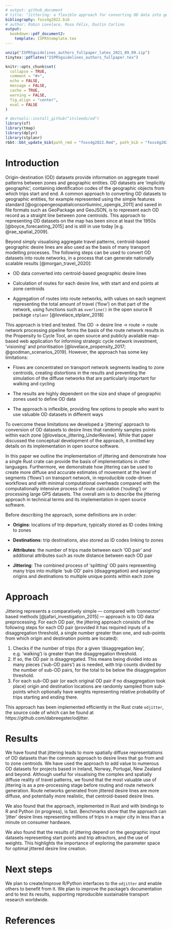 ```yaml
---
# output: github_document
# title: "Jittering: a flexible approach for converting OD data into geographic desire lines, routes and route networks for transport planning"
bibliography: foss4g2022.bib
# author: Robin Lovelace, Rosa Félix, Dustin Carlino
output:
  bookdown::pdf_document2:
    template: ISPRStemplate.tex
---
```


```r
unzip("ISPRSguidelines_authors_fullpaper_latex_2021_09_09.zip")
tinytex::pdflatex("ISPRSguidelines_authors_fullpaper.tex")
```


<!-- README.md is generated from README.Rmd. Please edit that file -->

```r
knitr::opts_chunk$set(
  collapse = TRUE,
  comment = "#>",
  echo = FALSE,
  message = FALSE,
  cache = TRUE,
  warning = FALSE,
  fig.align = "center",
  eval = FALSE
)
```

```r
# devtools::install_github("itsleeds/od")
library(sf)
library(tmap)
library(dplyr)
library(stplanr)
rbbt::bbt_update_bib(path_rmd = "foss4g2022.Rmd", path_bib = "foss4g2022.bib")
```

# Introduction


Origin-destination (OD) datasets provide information on aggregate travel patterns between zones and geographic entities.
OD datasets are 'implicitly geographic', containing identification codes of the geographic objects from which trips start and end.
A common approach to converting OD datasets to geographic entities, for example represented using the simple features standard [@ogcopengeospatialconsortiuminc_opengis_2011] and saved in file formats such as GeoPackage and GeoJSON, is to represent each OD record as a straight line between zone centroids.
This approach to representing OD datasets on the map has been since at least the 1950s [@boyce_forecasting_2015] and is still in use today [e.g. @rae_spatial_2009].

Beyond simply visualising aggregate travel patterns, centroid-based geographic desire lines are also used as the basis of many transport modelling processes.
The following steps can be used to convert OD datasets into route networks, in a process that can generate nationally scalable results [@morgan_travel_2020]:

- OD data converted into centroid-based geographic desire lines

- Calculation of routes for each desire line, with start and end points at zone centroids

- Aggregation of routes into route networks, with values on each segment representing the total amount of travel ('flow') on that part of the network, using functions such as `overline()` in the open source R package `stplanr` [@lovelace_stplanr_2018]

This approach is tried and tested.
The OD -> desire line -> route -> route network processing pipeline forms the basis of the route network results in the Propensity to Cycle Tool, an open source and publicly available map-based web application for informing strategic cycle network investment, 'visioning' and prioritisation [@lovelace_propensity_2017; @goodman_scenarios_2019].
However, the approach has some key limitations:

- Flows are concentrated on transport network segments leading to zone centroids, creating distortions in the results and preventing the simulation of the diffuse networks that are particularly important for walking and cycling

- The results are highly dependent on the size and shape of geographic zones used to define OD data

- The approach is inflexible, providing few options to people who want to use valuable OD datasets in different ways

To overcome these limitations we developed a 'jittering' approach to conversion of OD datasets to desire lines that randomly samples points within each zone [@lovelace_jittering_UnderReview].
While that paper discussed the conceptual development of the approach, it omitted key details on its implementation in open source software.

In this paper we outline the implementation of jittering and demonstrate how a single Rust crate can provide the basis of implementations in other languages.
Furthermore, we demonstrate how jittering can be used to create more diffuse and accurate estimates of movement at the level of segments ('flows') on transport network, in reproducible code-driven workflows and with minimal computational overheads compared with the computationally intensive process of route calculation ('routing') or processing large GPS datasets.
The overall aim is to describe the jittering approach in technical terms and its implementation in open source software.

Before describing the approach, some definitions are in order:

- **Origins**: locations of trip departure, typically stored as ID codes linking to zones

- **Destinations**: trip destinations, also stored as ID codes linking to zones

- **Attributes**: the number of trips made between each 'OD pair' and additional attributes such as route distance between each OD pair

- **Jittering**: The combined process of 'splitting' OD pairs representing many trips into multiple 'sub OD' pairs (disaggregation) and assigning origins and destinations to multiple unique points within each zone

# Approach

Jittering represents a comparatively simple --- compared with 'connector' based methods [@jafari_investigation_2015] --- approach is to OD data preprocessing.
For each OD pair, the jittering approach consists of the following steps for each OD pair (provided it has required inputs of a disaggregation threshold, a single number greater than one, and sub-points from which origin and destination points are located):

1. Checks if the number of trips (for a given 'disaggregation key', e.g. 'walking') is greater than the disaggregation threshold.
2. If so, the OD pair is disaggregated. This means being divided into as many pieces ('sub-OD pairs') as is needed, with trip counts divided by the number of sub-OD pairs, for the total to be below the disaggregation threshold.
3. For each sub-OD pair (or each original OD pair if no disaggregation took place) origin and destination locations are randomly sampled from sub-points which optionally have weights representing relative probability of trips starting and ending there.

This approach has been implemented efficiently in the Rust crate `odjitter`, the source code of which can be found at https://github.com/dabreegster/odjitter.

# Results

We have found that jittering leads to more spatially diffuse representations of OD datasets than the common approach to desire lines that go from and to zone centroids.
We have used the approach to add value to numerous OD datasets for projects based in Ireland, Norway, Portugal, New Zealand and beyond.
Although useful for visualising the complex and spatially diffuse reality of travel patterns, we found that the most valuable use of jittering is as a pre-processing stage before routing and route network generation.
Route networks generated from jittered desire lines are more diffuse, and potentially more realistic, that centroid-based desire lines.

We also found that the approach, implemented in Rust and with bindings to R and Python (in progress), is fast.
Benchmarks show that the approach can 'jitter' desire lines representing millions of trips in a major city in less than a minute on consumer hardware.

We also found that the results of jittering depend on the geographic input datasets representing start points and trip attractors, and the use of weights.
This highlights the importance of exploring the parameter space for optimal jittered desire line creation.

# Next steps

We plan to create/improve R/Python interfaces to the `odjitter` and enable others to benefit from it.
<!-- Although an R interface to the `odjitter` crate has already been developed, it uses system calls, not bindings provided by the R package `rextendr`. -->
We plan to improve the package's documentation and to test its results, supporting reproducible sustainable transport research worldwide.



# References